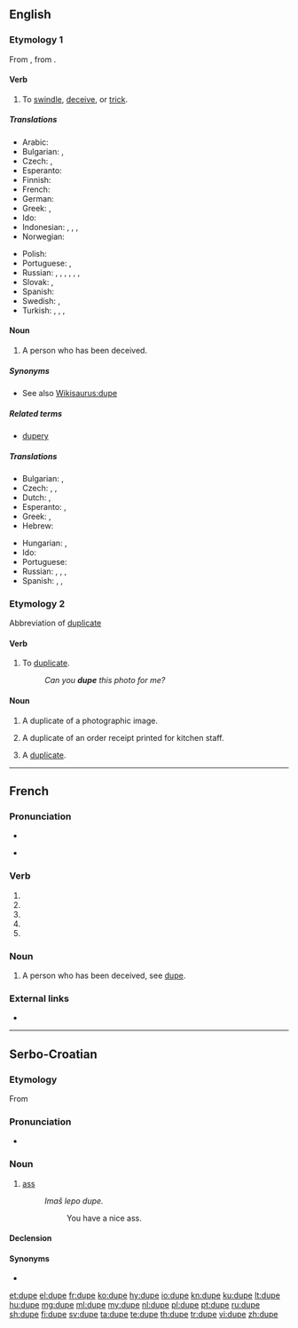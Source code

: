 {{also|dupé}}
==English==

===Etymology 1===
From {{etyl|fr|en}} {{term|duper|lang=fr}}, from {{etyl|frm|en}} {{term|duppe|lang=frm}}.

====Verb====
{{en-verb|dup}}

# To [[swindle]], [[deceive]], or [[trick]].

=====Translations=====
{{trans-top|to swindle, deceive, or trick}}
* Arabic: {{t|ar|يخدع}}
* Bulgarian: {{t+|bg|мамя}}, {{t+|bg|измамвам}}
* Czech: {{t+|cs|oklamat}}, {{t+|cs|napálit}}
* Esperanto: {{t|eo|trompi}}
* Finnish: {{t+|fi|puijata}}
* French: {{t+|fr|duper}}
* German: {{t+|de|überlisten}}
* Greek: {{t+|el|κοροϊδεύω}},  {{t+|el|εξαπατώ}}
* Ido: {{t+|io|dupigar}}
* Indonesian: {{t+|id|tipu|alt=menipu}}, {{t+|id|akal|alt=mengakali}}, {{t+|id|bodoh|alt=membodohi}}, {{t+|id|memperdaya}}
* Norwegian: {{t|no|dupere}}
{{trans-mid}}
* Polish: {{t+|pl|oszukiwać}}
* Portuguese: {{t+|pt|enganar}}, {{t+|pt|defraudar}}
* Russian: {{t+|ru|обма́нывать|impf}}, {{t+|ru|одурачивать|impf}}, {{t+|ru|вводи́ть в заблужде́ние|impf}}, {{qualifier|partly}} {{t+|ru|ловчить|impf}}, {{qualifier|informal}} {{t+|ru|надувать|impf}}, {{qualifier|informal}} {{t+|ru|разводи́ть|impf}}, {{qualifier|informal}} {{t+|ru|кида́ть|impf}}
* Slovak: {{t|sk|podviesť}}, {{t|sk|oklamať}}
* Spanish: {{t+|es|engañar}}
* Swedish: {{t+|sv|lura}}, {{t+|sv|dupera}}
* Turkish: {{t+|tr|aldatmak}}, {{t+|tr|kandırmak}}, {{t+|tr|söğüşlemek}} {{qualifier|slang}}, {{t|tr|keklemek}} {{qualifier|slang}}
{{trans-bottom}}

====Noun====
{{en-noun}}

# A person who has been deceived.

=====Synonyms=====
* See also [[Wikisaurus:dupe]]

=====Related terms=====
* [[dupery]]

=====Translations=====
{{trans-top|deceived person}}
* Bulgarian: {{t|bg|лековерник|m}}, {{t+|bg|будала|m}}
* Czech: {{t|cs|napálený|m}}, {{t|cs|oklamaný|m}}, {{t|cs|podvedený|m}}
* Dutch: {{t|nl|gedupeerde|m|f}}, {{t|nl|bedrogene|m|f}}
* Esperanto: {{t|eo|trompito}}, {{t|eo|trompato}}
* Greek: {{t+|el|κορόιδο|n}}, {{t+|el|αγαθιάρης|m}}
* Hebrew: {{t+|he|פראייר|m|tr=frayer}}
{{trans-mid}}
* Hungarian: {{t+|hu|balek}}, {{t|hu|palimadár}}
* Ido: {{t+|io|dupo}}
* Portuguese: {{t+|pt|ludibriado|m}}
* Russian: {{t+|ru|простофи́ля|m|f}}, {{t|ru|[[несообрази́тельный]] [[челове́к]]|m}}, {{t|ru|жертва́ обма́на|f}}, {{qualifier|partly}} {{t|ru|[[легкове́рный]] [[челове́к]]|m|tr=lexkovérnyj čelovék}}
* Spanish: {{t+|es|incauto}},  {{t+|es|engrupido}},  {{t+|es|engañado|m}}
{{trans-bottom}}

===Etymology 2===
Abbreviation of [[duplicate]]

====Verb====
{{en-verb|dup}}

# {{context|transitive|lang=en}} To [[duplicate]].
#: ''Can you '''dupe''' this photo for me?''

====Noun====
{{en-noun}}

# {{context|photography|lang=en}} A duplicate of a photographic image.
# {{context|restaurant industry|lang=en}} A duplicate of an order receipt printed for kitchen staff.
# {{context|informal|lang=en}} A [[duplicate]].

----

==French==

===Pronunciation===
* {{IPA|/dyp/|lang=fr}}
* {{a|Quebec}} {{IPA|/dzʏp/|lang=fr}}

===Verb===
{{fr-verb-form}}

# {{inflection of|duper||1|s|pres|indc|lang=fr}}
# {{inflection of|duper||3|s|pres|indc|lang=fr}}
# {{inflection of|duper||1|s|pres|subj|lang=fr}}
# {{inflection of|duper||1|s|pres|subj|lang=fr}}
# {{inflection of|duper||2|s|impr|lang=fr}}

===Noun===
{{fr-noun|f}}

# A person who has been deceived, see [[dupe#English|dupe]].

===External links===
* {{R:TLFi}}

----

==Serbo-Croatian==

===Etymology===
From {{etyl|sla-pro|sh}} {{m|sla-pro|*dupę}}

===Pronunciation===
* {{IPA|/dûpe/|lang=sh}}

===Noun===
{{sh-noun|g=n|head=dȕpe|r|дупе|ду̏пе}}

# {{context|vulgar|lang=sh}} [[ass]]
#: ''Imaš lepo dupe.''
#:: You have a nice ass.

====Declension====
{{sh-decl-noun
|dȕpe|dupèta
|dupeta|dupétā
|dupetu|dupetima
|dupe|dupeta
|dupe|dupeta
|dupetu|dupetima
|dupetom|dupetima
}}

====Synonyms====
* {{l|sh|gùzica}}

[[et:dupe]]
[[el:dupe]]
[[fr:dupe]]
[[ko:dupe]]
[[hy:dupe]]
[[io:dupe]]
[[kn:dupe]]
[[ku:dupe]]
[[lt:dupe]]
[[hu:dupe]]
[[mg:dupe]]
[[ml:dupe]]
[[my:dupe]]
[[nl:dupe]]
[[pl:dupe]]
[[pt:dupe]]
[[ru:dupe]]
[[sh:dupe]]
[[fi:dupe]]
[[sv:dupe]]
[[ta:dupe]]
[[te:dupe]]
[[th:dupe]]
[[tr:dupe]]
[[vi:dupe]]
[[zh:dupe]]